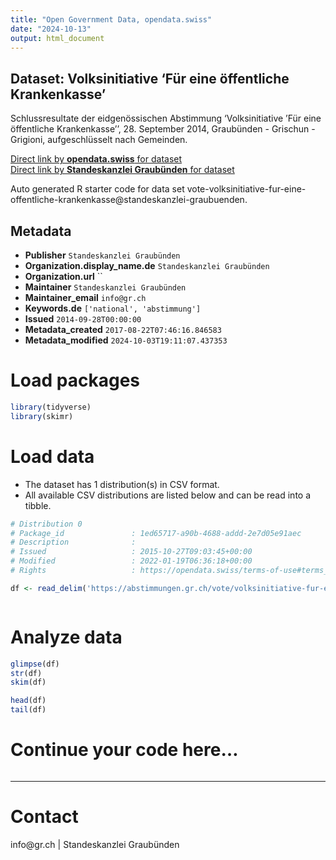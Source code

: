 ```yaml
---
title: "Open Government Data, opendata.swiss"
date: "2024-10-13"
output: html_document
---
```


## Dataset: Volksinitiative 'Für eine öffentliche Krankenkasse'

Schlussresultate der eidgenössischen Abstimmung 'Volksinitiative 'Für eine öffentliche Krankenkasse'', 28. September 2014, Graubünden - Grischun - Grigioni, aufgeschlüsselt nach Gemeinden.

[Direct link by **opendata.swiss** for dataset](https://opendata.swiss/de/dataset/volksinitiative-fur-eine-offentliche-krankenkasse)<br>
[Direct link by **Standeskanzlei Graubünden** for dataset](https://abstimmungen.gr.ch/vote/volksinitiative-fur-eine-offentliche-krankenkasse/data)

Auto generated R starter code for data set vote-volksinitiative-fur-eine-offentliche-krankenkasse@standeskanzlei-graubuenden.

## Metadata

- **Publisher** `Standeskanzlei Graubünden`
- **Organization.display_name.de** `Standeskanzlei Graubünden`
- **Organization.url** ``
- **Maintainer** `Standeskanzlei Graubünden`
- **Maintainer_email** `info@gr.ch`
- **Keywords.de** `['national', 'abstimmung']`
- **Issued** `2014-09-28T00:00:00`
- **Metadata_created** `2017-08-22T07:46:16.846583`
- **Metadata_modified** `2024-10-03T19:11:07.437353`


# Load packages

```r

library(tidyverse)
library(skimr)

```

# Load data

-   The dataset has 1 distribution(s) in CSV format.
-   All available CSV distributions are listed below and can be read into a tibble.

```r

# Distribution 0
# Package_id               : 1ed65717-a90b-4688-addd-2e7d05e91aec
# Description              : 
# Issued                   : 2015-10-27T09:03:45+00:00
# Modified                 : 2022-01-19T06:36:18+00:00
# Rights                   : https://opendata.swiss/terms-of-use#terms_by

df <- read_delim('https://abstimmungen.gr.ch/vote/volksinitiative-fur-eine-offentliche-krankenkasse/data-csv')



```

# Analyze data

```r

glimpse(df)
str(df)
skim(df)

head(df)
tail(df)

```

# Continue your code here...

```r

```

------------------------------------------------------------------------

# Contact

info@gr.ch | Standeskanzlei Graubünden
